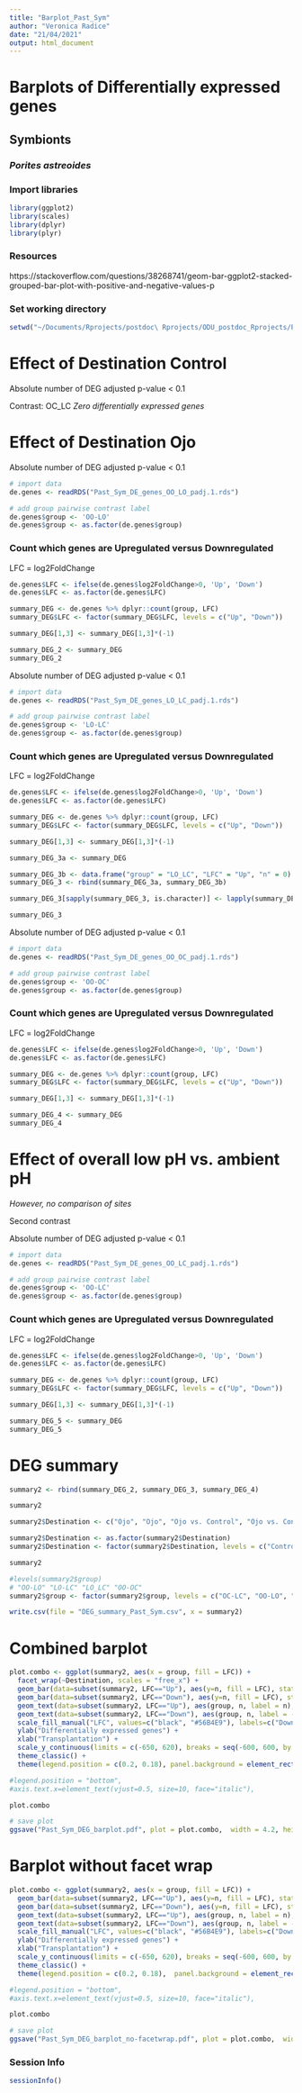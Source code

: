 ```yaml
---
title: "Barplot_Past_Sym"
author: "Veronica Radice"
date: "21/04/2021"
output: html_document
---
```


# Barplots of Differentially expressed genes

## Symbionts
### *Porites astreoides*


### Import libraries
```r
library(ggplot2)
library(scales)
library(dplyr)
library(plyr)
```

### Resources
https://stackoverflow.com/questions/38268741/geom-bar-ggplot2-stacked-grouped-bar-plot-with-positive-and-negative-values-p


### Set working directory
```r
setwd("~/Documents/Rprojects/postdoc\ Rprojects/ODU_postdoc_Rprojects/Paper_Ojo_gene-expression/Porites_astreoides/symbiont/")
```



# Effect of Destination Control

Absolute number of DEG adjusted p-value < 0.1

Contrast:  OC_LC
*Zero differentially expressed genes*


###############################################################################

# Effect of Destination Ojo

Absolute number of DEG adjusted p-value < 0.1
```r
# import data
de.genes <- readRDS("Past_Sym_DE_genes_OO_LO_padj.1.rds")

# add group pairwise contrast label
de.genes$group <- 'OO-LO'
de.genes$group <- as.factor(de.genes$group)
```

### Count which genes are Upregulated versus Downregulated
LFC = log2FoldChange
```r
de.genes$LFC <- ifelse(de.genes$log2FoldChange>0, 'Up', 'Down')
de.genes$LFC <- as.factor(de.genes$LFC)

summary_DEG <- de.genes %>% dplyr::count(group, LFC)
summary_DEG$LFC <- factor(summary_DEG$LFC, levels = c("Up", "Down"))

summary_DEG[1,3] <- summary_DEG[1,3]*(-1)

summary_DEG_2 <- summary_DEG
summary_DEG_2
```


###############################################################################

Absolute number of DEG adjusted p-value < 0.1
```r
# import data
de.genes <- readRDS("Past_Sym_DE_genes_LO_LC_padj.1.rds")

# add group pairwise contrast label
de.genes$group <- 'LO-LC'
de.genes$group <- as.factor(de.genes$group)
```

### Count which genes are Upregulated versus Downregulated
LFC = log2FoldChange
```r
de.genes$LFC <- ifelse(de.genes$log2FoldChange>0, 'Up', 'Down')
de.genes$LFC <- as.factor(de.genes$LFC)

summary_DEG <- de.genes %>% dplyr::count(group, LFC)
summary_DEG$LFC <- factor(summary_DEG$LFC, levels = c("Up", "Down"))

summary_DEG[1,3] <- summary_DEG[1,3]*(-1)

summary_DEG_3a <- summary_DEG

summary_DEG_3b <- data.frame("group" = "LO_LC", "LFC" = "Up", "n" = 0)
summary_DEG_3 <- rbind(summary_DEG_3a, summary_DEG_3b)

summary_DEG_3[sapply(summary_DEG_3, is.character)] <- lapply(summary_DEG_3[sapply(summary_DEG_3, is.character)], as.factor)

summary_DEG_3
```

###############################################################################


Absolute number of DEG adjusted p-value < 0.1
```r
# import data
de.genes <- readRDS("Past_Sym_DE_genes_OO_OC_padj.1.rds")

# add group pairwise contrast label
de.genes$group <- 'OO-OC'
de.genes$group <- as.factor(de.genes$group)
```

### Count which genes are Upregulated versus Downregulated
LFC = log2FoldChange
```r
de.genes$LFC <- ifelse(de.genes$log2FoldChange>0, 'Up', 'Down')
de.genes$LFC <- as.factor(de.genes$LFC)

summary_DEG <- de.genes %>% dplyr::count(group, LFC)
summary_DEG$LFC <- factor(summary_DEG$LFC, levels = c("Up", "Down"))

summary_DEG[1,3] <- summary_DEG[1,3]*(-1)

summary_DEG_4 <- summary_DEG
summary_DEG_4
```


###############################################################################

# Effect of overall low pH vs. ambient pH
*However, no comparison of sites*

Second contrast

Absolute number of DEG adjusted p-value < 0.1
```r
# import data
de.genes <- readRDS("Past_Sym_DE_genes_OO_LC_padj.1.rds")

# add group pairwise contrast label
de.genes$group <- 'OO-LC'
de.genes$group <- as.factor(de.genes$group)
```

### Count which genes are Upregulated versus Downregulated
LFC = log2FoldChange
```r
de.genes$LFC <- ifelse(de.genes$log2FoldChange>0, 'Up', 'Down')
de.genes$LFC <- as.factor(de.genes$LFC)

summary_DEG <- de.genes %>% dplyr::count(group, LFC)
summary_DEG$LFC <- factor(summary_DEG$LFC, levels = c("Up", "Down"))

summary_DEG[1,3] <- summary_DEG[1,3]*(-1)

summary_DEG_5 <- summary_DEG
summary_DEG_5
```


###############################################################################

# DEG summary

```r
summary2 <- rbind(summary_DEG_2, summary_DEG_3, summary_DEG_4)

summary2
```


```r
summary2$Destination <- c("Ojo", "Ojo", "Ojo vs. Control", "Ojo vs. Control", "Ojo vs. Control", "Ojo vs. Control")

summary2$Destination <- as.factor(summary2$Destination)
summary2$Destination <- factor(summary2$Destination, levels = c("Control", "Ojo", "Ojo vs. Control"))

summary2
```


```r
#levels(summary2$group)
# "OO-LO" "LO-LC" "LO_LC" "OO-OC"
summary2$group <- factor(summary2$group, levels = c("OC-LC", "OO-LO", "LO-LC", "OO-OC"))

write.csv(file = "DEG_summary_Past_Sym.csv", x = summary2)
```


# Combined barplot
```r
plot.combo <- ggplot(summary2, aes(x = group, fill = LFC)) + 
  facet_wrap(~Destination, scales = "free_x") +
  geom_bar(data=subset(summary2, LFC=="Up"), aes(y=n, fill = LFC), stat = "identity", width=0.6) + #, binwidth=0
  geom_bar(data=subset(summary2, LFC=="Down"), aes(y=n, fill = LFC), stat = "identity", width=0.6) + #, binwidth=0
  geom_text(data=subset(summary2, LFC=="Up"), aes(group, n, label = n), position = position_dodge(width=0.9), vjust = -0.5) +
  geom_text(data=subset(summary2, LFC=="Down"), aes(group, n, label = -n), position = position_dodge(width=0.9), vjust = 1.5) +
  scale_fill_manual("LFC", values=c("black", "#56B4E9"), labels=c("Down-regulated", "Up-regulated"), guide=guide_legend(reverse=TRUE)) + #colorblind friendly
  ylab("Differentially expressed genes") +
  xlab("Transplantation") + 
  scale_y_continuous(limits = c(-650, 620), breaks = seq(-600, 600, by = 200)) +
  theme_classic() +
  theme(legend.position = c(0.2, 0.18), panel.background = element_rect(colour = "black"), axis.text.x = element_text(angle = 45, vjust = 0.5)) 

#legend.position = "bottom",
#axis.text.x=element_text(vjust=0.5, size=10, face="italic"), 

plot.combo
```

```r
# save plot
ggsave("Past_Sym_DEG_barplot.pdf", plot = plot.combo,  width = 4.2, height = 4, units = "in", dpi = 1200) #width = 6.5, height = 4.5
```


# Barplot without facet wrap
```r
plot.combo <- ggplot(summary2, aes(x = group, fill = LFC)) + 
  geom_bar(data=subset(summary2, LFC=="Up"), aes(y=n, fill = LFC), stat = "identity", width=0.6) + #, binwidth=0
  geom_bar(data=subset(summary2, LFC=="Down"), aes(y=n, fill = LFC), stat = "identity", width=0.6) + #, binwidth=0
  geom_text(data=subset(summary2, LFC=="Up"), aes(group, n, label = n), position = position_dodge(width=0.9), vjust = -0.5) +
  geom_text(data=subset(summary2, LFC=="Down"), aes(group, n, label = -n), position = position_dodge(width=0.9), vjust = 1.5) +
  scale_fill_manual("LFC", values=c("black", "#56B4E9"), labels=c("Down-regulated", "Up-regulated"), guide=guide_legend(reverse=TRUE)) + #colorblind friendly
  ylab("Differentially expressed genes") +
  xlab("Transplantation") + 
  scale_y_continuous(limits = c(-650, 620), breaks = seq(-600, 600, by = 200)) +
  theme_classic() +
  theme(legend.position = c(0.2, 0.18),  panel.background = element_rect(colour = "black"), axis.text.x = element_text(angle = 45, vjust = 0.5)) 

#legend.position = "bottom",
#axis.text.x=element_text(vjust=0.5, size=10, face="italic"), 

plot.combo
```


```r
# save plot
ggsave("Past_Sym_DEG_barplot_no-facetwrap.pdf", plot = plot.combo,  width = 4.2, height = 4, units = "in", dpi = 1200) #width = 6.5, height = 4.5
```


### Session Info
```r
sessionInfo()
```




